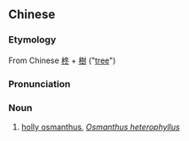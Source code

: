 {{also|柊树}}
==Chinese==
{{zh-forms|s=柊树}}

===Etymology===
From Chinese [[柊]] + [[樹]] ("[[tree]]")

===Pronunciation===
{{zh-pron
|m=zhōngshù
|cat=n
}}

===Noun===
{{zh-noun}}

# [[holly osmanthus]], ''[[Osmanthus heterophyllus]]''